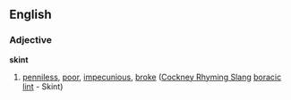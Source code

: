 ==English==
===Adjective===
'''skint'''
#{{slang}} [[penniless]], [[poor]], [[impecunious]], [[broke]]  ([[Cockney Rhyming Slang]] [[boracic]] [[lint]] - Skint)